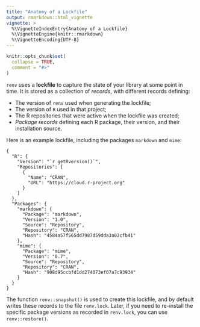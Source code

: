 ```yaml
---
title: "Anatomy of a Lockfile"
output: rmarkdown::html_vignette
vignette: >
  %\VignetteIndexEntry{Anatomy of a Lockfile}
  %\VignetteEngine{knitr::rmarkdown}
  %\VignetteEncoding{UTF-8}
---
```


```r
knitr::opts_chunk$set(
  collapse = TRUE,
  comment = "#>"
)
```

`renv` uses a **lockfile** to capture the state of your \R library at some point
in time. It is stored as a collection of *records*, with different records
defining:

- The version of `renv` used when generating the lockfile;
- The version of `R` used in that project;
- The R repositories that were active when the lockfile was created;
- *Package records* defining each R package, their version, and their
  installation source.

Here is an example lockfile, including the packages `markdown` and `mime`:

```
{
  "R": {
    "Version": "`r getRversion()`",
    "Repositories": [
      {
        "Name": "CRAN",
        "URL": "https://cloud.r-project.org"
      }
    ]
  },
  "Packages": {
    "markdown": {
      "Package": "markdown",
      "Version": "1.0",
      "Source": "Repository",
      "Repository": "CRAN",
      "Hash": "4584a57f565dd7987d59dda3a02cfb41"
    },
    "mime": {
      "Package": "mime",
      "Version": "0.7",
      "Source": "Repository",
      "Repository": "CRAN",
      "Hash": "908d95ccbfd1dd274073ef07a7c93934"
    }
  }
}
```

The function `renv::snapshot()` is used to create this lockfile, and by default
writes these records to the file `renv.lock`. Later, if you need to re-install
the specific package versions as recorded in `renv.lock`, you can use
`renv::restore()`.

